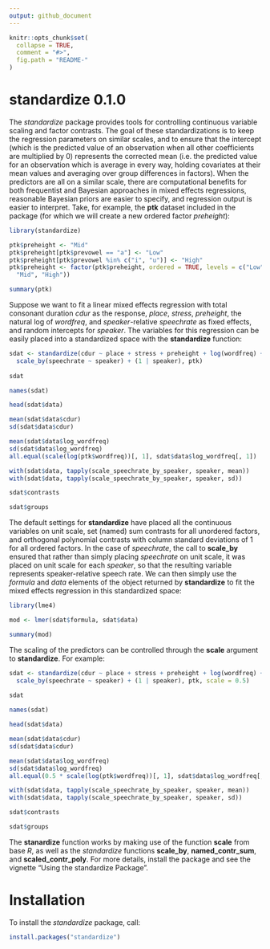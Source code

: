 ```yaml
---
output: github_document
---
```


<!-- README.md is generated from README.Rmd. Please edit that file -->

```r
knitr::opts_chunk$set(
  collapse = TRUE,
  comment = "#>",
  fig.path = "README-"
)
```

# standardize 0.1.0

The *standardize* package provides tools for controlling continuous variable scaling and factor contrasts.  The goal of these standardizations is to keep the regression parameters on similar scales, and to ensure that the intercept (which is the predicted value of an observation when all other coefficients are multiplied by 0) represents the corrected mean (i.e. the predicted value for an observation which is average in every way, holding covariates at their mean values and averaging over group differences in factors).  When the predictors are all on a similar scale, there are computational benefits for both frequentist and Bayesian approaches in mixed effects regressions, reasonable Bayesian priors are easier to specify, and regression output is easier to interpret.  Take, for example, the **ptk** dataset included in the package (for which we will create a new ordered factor *preheight*):

```r
library(standardize)

ptk$preheight <- "Mid"
ptk$preheight[ptk$prevowel == "a"] <- "Low"
ptk$preheight[ptk$prevowel %in% c("i", "u")] <- "High"
ptk$preheight <- factor(ptk$preheight, ordered = TRUE, levels = c("Low",
  "Mid", "High"))

summary(ptk)
```

Suppose we want to fit a linear mixed effects regression with total consonant duration *cdur* as the response, *place*, *stress*, *preheight*, the natural log of *wordfreq*, and *speaker*-relative *speechrate* as fixed effects, and random intercepts for *speaker*.  The variables for this regression can be easily placed into a standardized space with the **standardize** function:

```r
sdat <- standardize(cdur ~ place + stress + preheight + log(wordfreq) +
  scale_by(speechrate ~ speaker) + (1 | speaker), ptk)
  
sdat

names(sdat)

head(sdat$data)

mean(sdat$data$cdur)
sd(sdat$data$cdur)

mean(sdat$data$log_wordfreq)
sd(sdat$data$log_wordfreq)
all.equal(scale(log(ptk$wordfreq))[, 1], sdat$data$log_wordfreq[, 1])

with(sdat$data, tapply(scale_speechrate_by_speaker, speaker, mean))
with(sdat$data, tapply(scale_speechrate_by_speaker, speaker, sd))

sdat$contrasts

sdat$groups
```

The default settings for **standardize** have placed all the continuous variables on unit scale, set (named) sum contrasts for all unordered factors, and orthogonal polynomial contrasts with column standard deviations of 1 for all ordered factors.  In the case of *speechrate*, the call to **scale_by** ensured that rather than simply placing *speechrate* on unit scale, it was placed on unit scale for each *speaker*, so that the resulting variable represents speaker-relative speech rate.  We can then simply use the *formula* and *data* elements of the object returned by **standardize** to fit the mixed effects regression in this standardized space:

```r
library(lme4)

mod <- lmer(sdat$formula, sdat$data)

summary(mod)
```

The scaling of the predictors can be controlled through the **scale** argument to **standardize**.  For example:

```r
sdat <- standardize(cdur ~ place + stress + preheight + log(wordfreq) +
  scale_by(speechrate ~ speaker) + (1 | speaker), ptk, scale = 0.5)
  
sdat

names(sdat)

head(sdat$data)

mean(sdat$data$cdur)
sd(sdat$data$cdur)

mean(sdat$data$log_wordfreq)
sd(sdat$data$log_wordfreq)
all.equal(0.5 * scale(log(ptk$wordfreq))[, 1], sdat$data$log_wordfreq[, 1])

with(sdat$data, tapply(scale_speechrate_by_speaker, speaker, mean))
with(sdat$data, tapply(scale_speechrate_by_speaker, speaker, sd))

sdat$contrasts

sdat$groups
```

The **stanardize** function works by making use of the function **scale** from base *R*, as well as the *standardize* functions **scale_by**, **named_contr_sum**, and **scaled_contr_poly**.  For more details, install the package and see the vignette "Using the standardize Package".

# Installation

To install the *standardize* package, call:

```r
install.packages("standardize")
```
